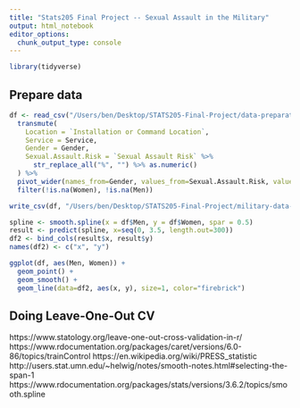 ```yaml
---
title: "Stats205 Final Project -- Sexual Assault in the Military"
output: html_notebook
editor_options: 
  chunk_output_type: console
---
```


```r
library(tidyverse)
```

## Prepare data
```r
df <- read_csv("/Users/ben/Desktop/STATS205-Final-Project/data-preparation/military-data.csv") %>%  
  transmute(
    Location = `Installation or Command Location`,
    Service = Service,
    Gender = Gender, 
    Sexual.Assault.Risk = `Sexual Assault Risk` %>% 
      str_replace_all("%", "") %>% as.numeric()
  ) %>% 
  pivot_wider(names_from=Gender, values_from=Sexual.Assault.Risk, values_fn=mean) %>% 
  filter(!is.na(Women), !is.na(Men))

write_csv(df, "/Users/ben/Desktop/STATS205-Final-Project/military-data-prepared.csv")
```

```r
spline <- smooth.spline(x = df$Men, y = df$Women, spar = 0.5)
result <- predict(spline, x=seq(0, 3.5, length.out=300))
df2 <- bind_cols(result$x, result$y)
names(df2) <- c("x", "y")

ggplot(df, aes(Men, Women)) + 
  geom_point() + 
  geom_smooth() +
  geom_line(data=df2, aes(x, y), size=1, color="firebrick")
```

## Doing Leave-One-Out CV
https://www.statology.org/leave-one-out-cross-validation-in-r/
https://www.rdocumentation.org/packages/caret/versions/6.0-86/topics/trainControl
https://en.wikipedia.org/wiki/PRESS_statistic
http://users.stat.umn.edu/~helwig/notes/smooth-notes.html#selecting-the-span-1
https://www.rdocumentation.org/packages/stats/versions/3.6.2/topics/smooth.spline
